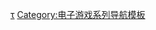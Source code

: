 {{Navbox
| name=天外魔境系列
| title=[[天外魔境系列]]
| state = {{{state|autocollapse}}}
| bodyclass=hlist

| list1 =
* [[天外魔境 Ziria|Ziria]]
* [[天外魔境II 万字丸|II 万字丸]]
* [[天外魔境III Namida|III Namida]]
* [[天外魔境ZERO|ZERO]]

}}<noinclude>
{{collapsible option}}

{{DEFAULTSORT:Tengai Makyou}}
[[Category:天外魔境系列|τ]]
[[Category:电子游戏系列导航模板]]
</noinclude>
